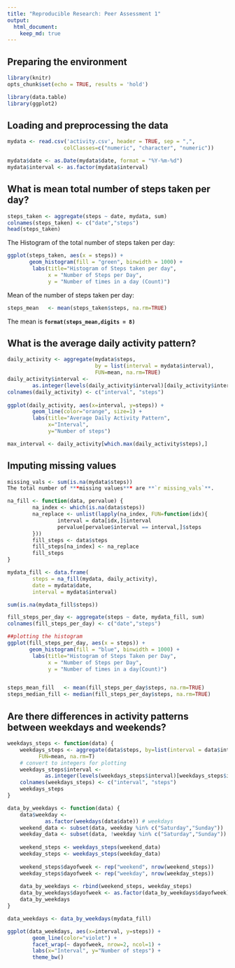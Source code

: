 ```yaml
---
title: "Reproducible Research: Peer Assessment 1"
output: 
  html_document:
    keep_md: true
---
```


## Preparing the environment

```r
library(knitr)
opts_chunk$set(echo = TRUE, results = 'hold')

library(data.table)
library(ggplot2)
```


## Loading and preprocessing the data

```r
mydata <- read.csv('activity.csv', header = TRUE, sep = ",",
                  colClasses=c("numeric", "character", "numeric"))

mydata$date <- as.Date(mydata$date, format = "%Y-%m-%d")
mydata$interval <- as.factor(mydata$interval)
```


## What is mean total number of steps taken per day?

```r
steps_taken <- aggregate(steps ~ date, mydata, sum)
colnames(steps_taken) <- c("date","steps")
head(steps_taken)
```

The Histogram of the total number of steps taken per day:

```r
ggplot(steps_taken, aes(x = steps)) + 
       geom_histogram(fill = "green", binwidth = 1000) + 
        labs(title="Histogram of Steps taken per day", 
             x = "Number of Steps per Day",
             y = "Number of times in a day (Count)")  
```

Mean of the number of steps taken per day:

```r
steps_mean   <- mean(steps_taken$steps, na.rm=TRUE)
```
The mean is **` format(steps_mean,digits = 8) `** 


## What is the average daily activity pattern?


```r

daily_activity <- aggregate(mydata$steps, 
                            by = list(interval = mydata$interval),
                            FUN=mean, na.rm=TRUE)
daily_activity$interval <- 
        as.integer(levels(daily_activity$interval)[daily_activity$interval])
colnames(daily_activity) <- c("interval", "steps")
 
ggplot(daily_activity, aes(x=interval, y=steps)) +   
        geom_line(color="orange", size=1) +  
        labs(title="Average Daily Activity Pattern",
             x="Interval",
             y="Number of steps") 

max_interval <- daily_activity[which.max(daily_activity$steps),]

```


## Imputing missing values

```r

missing_vals <- sum(is.na(mydata$steps))
The total number of ***missing values*** are **`r missing_vals`**.

na_fill <- function(data, pervalue) {
        na_index <- which(is.na(data$steps))
        na_replace <- unlist(lapply(na_index, FUN=function(idx){
                interval = data[idx,]$interval
                pervalue[pervalue$interval == interval,]$steps
        }))
        fill_steps <- data$steps
        fill_steps[na_index] <- na_replace
        fill_steps
}

mydata_fill <- data.frame(  
        steps = na_fill(mydata, daily_activity),  
        date = mydata$date,  
        interval = mydata$interval)

sum(is.na(mydata_fill$steps))

fill_steps_per_day <- aggregate(steps ~ date, mydata_fill, sum)
colnames(fill_steps_per_day) <- c("date","steps")

##plotting the histogram
ggplot(fill_steps_per_day, aes(x = steps)) + 
       geom_histogram(fill = "blue", binwidth = 1000) + 
        labs(title="Histogram of Steps Taken per Day", 
             x = "Number of Steps per Day", 
             y = "Number of times in a day(Count)") 


steps_mean_fill   <- mean(fill_steps_per_day$steps, na.rm=TRUE)
steps_median_fill <- median(fill_steps_per_day$steps, na.rm=TRUE)
```


## Are there differences in activity patterns between weekdays and weekends?

```r
weekdays_steps <- function(data) {
    weekdays_steps <- aggregate(data$steps, by=list(interval = data$interval),
          FUN=mean, na.rm=T)
    # convert to integers for plotting
    weekdays_steps$interval <- 
            as.integer(levels(weekdays_steps$interval)[weekdays_steps$interval])
    colnames(weekdays_steps) <- c("interval", "steps")
    weekdays_steps
}

data_by_weekdays <- function(data) {
    data$weekday <- 
            as.factor(weekdays(data$date)) # weekdays
    weekend_data <- subset(data, weekday %in% c("Saturday","Sunday"))
    weekday_data <- subset(data, !weekday %in% c("Saturday","Sunday"))
    
    weekend_steps <- weekdays_steps(weekend_data)
    weekday_steps <- weekdays_steps(weekday_data)
    
    weekend_steps$dayofweek <- rep("weekend", nrow(weekend_steps))
    weekday_steps$dayofweek <- rep("weekday", nrow(weekday_steps))
    
    data_by_weekdays <- rbind(weekend_steps, weekday_steps)
    data_by_weekdays$dayofweek <- as.factor(data_by_weekdays$dayofweek)
    data_by_weekdays
}

data_weekdays <- data_by_weekdays(mydata_fill)
```


```r
ggplot(data_weekdays, aes(x=interval, y=steps)) + 
        geom_line(color="violet") + 
        facet_wrap(~ dayofweek, nrow=2, ncol=1) +
        labs(x="Interval", y="Number of steps") +
        theme_bw()

```


